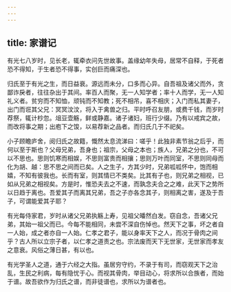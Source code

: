 ```yaml
---
---
---
```

title: 家谱记
---



有光七八岁时，见长老，辄牵衣问先世故事。盖缘幼年失母，居常不自释，于死者恐不得知，于生者恐不得事，实创巨而痛深也。

归氏至于有光之生，而日益衰。源远而未分，口多而心异。自吾祖及诸父而外，贪鄙诈戾者，往往杂出于其间。率百人而聚，无一人知学者；率十人而学，无一人知礼义者。贫穷而不知恤，顽钝而不知教；死不相吊，喜不相庆；入门而私其妻子，出门而诳其父兄：冥冥汶汶，将入于禽兽之归。平时呼召友朋，或费千钱，而岁时荐祭，辄计杪忽。俎豆壶觞，鲜或静嘉。诸子诸妇，班行少缀。乃有以戒宾之故，而改将事之期；出庖下之馂，以易荐新之品者。而归氏几于不祀矣。

小子顾瞻庐舍，阅归氏之故籍，慨然太息流涕曰：嗟乎！此独非素节翁之后乎，而何以至于斯也？父母兄弟，吾身也；祖宗，父母之本也；族人，兄弟之分也，不可以不思也。思则饥寒而相娱，不思则富贵而相攘；思则万叶而同室，不思则同母而化为胡、越：思不思之间而已矣。人之生子，方其少时，兄弟呱呱怀中，饱而相嬉，不知有彼我也。长而有室，则其情已不类矣。比其有子也，则兄弟之相视，已如从兄弟之相视矣。方是时，惟恐夫去之不速，而孰念夫合之之难，此天下之势所以日趋于离也。吾爱其子而离其兄弟，吾之子亦各念其子，则相离之害，遂及于吾子，可谓能爱其子耶？

有光每侍家君，岁时从诸父兄弟执觞上寿，见祖父皤然白发。窃自念，吾诸父兄弟，其始一祖父而已。今每不能相同，未尝不深自伤悼也。然天下之事，坏之者自一人始，成之者亦自一人始。仁孝之君子，能以身率天下之人，而况于骨肉之间乎？古人所以立宗子者，以仁孝之道责之也。宗法废而天下无世家，无世家而孝友之意衰。风俗之薄日甚，有以也。

有光学圣人之道，通于六经之大指。虽居穷守约，不录于有司，而窃观天下之治乱，生民之利病，每有隐忧于心。而视其骨肉，举目动心，将求所以合族者，而始于谱。故吾欲作为归氏之谱，而非徒谱也，求所以为谱者也。